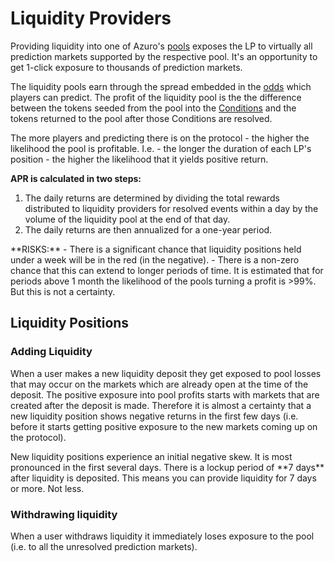 
# Liquidity Providers

Providing liquidity into one of Azuro's [pools](/concepts/protocol/pools) exposes the LP to virtually all prediction markets supported by the
respective pool. It's an opportunity to get 1-click exposure to thousands of prediction markets.

The liquidity pools earn through the spread embedded in the [odds](/concepts/protocol/odds) which players can predict. The profit of the
liquidity pool is the the difference between the tokens seeded from the pool into the [Conditions](/concepts/protocol/conditions) and the tokens
returned to the pool after those Conditions are resolved.

The more players and predicting there is on the protocol - the higher the likelihood the pool is profitable.
I.e. - the longer the duration of each LP's position - the higher the likelihood that it yields positive return.

**APR is calculated in two steps:**

1. The daily returns are determined by dividing the total rewards distributed to liquidity providers for resolved events within a day by the volume of the liquidity pool at the end of that day.
2. The daily returns are then annualized for a one-year period.

<Callout type="alert">
  **RISKS:**
  - There is a significant chance that liquidity positions held under a week will be in the red (in the negative).
  - There is a non-zero chance that this can extend to longer periods of time. It is estimated that for periods above 1 month the likelihood of the pools turning a profit is >99%. But this is not a certainty.
</Callout>


## Liquidity Positions

### Adding Liquidity

When a user makes a new liquidity deposit they get exposed to pool losses that may occur on the markets which are already open at the time of the deposit. The positive exposure into pool profits starts with markets that are created after the deposit is made. Therefore it is almost a certainty that a new liquidity position shows negative returns in the first few days (i.e. before it starts getting positive exposure to the new markets coming up on the protocol).

<Callout type="warning">
  New liquidity positions experience an initial negative skew. It is most pronounced in the first several days.
</Callout>

<Callout type="warning">
  There is a lockup period of **7 days** after liquidity is deposited. This means you can provide liquidity for
  7 days or more. Not less.
</Callout>

### Withdrawing liquidity

When a user withdraws liquidity it immediately loses exposure to the pool (i.e. to all the unresolved prediction markets).
